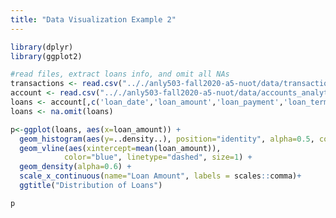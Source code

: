 ```yaml
---
title: "Data Visualization Example 2"
---
```


```r
library(dplyr)
library(ggplot2)

#read files, extract loans info, and omit all NAs
transactions <- read.csv(".././anly503-fall2020-a5-nuot/data/transactions.csv")
account <- read.csv(".././anly503-fall2020-a5-nuot/data/accounts_analytical.csv")
loans <- account[,c('loan_date','loan_amount','loan_payment','loan_term', 'loan_status', 'loan_default')] 
loans <- na.omit(loans)
``` 

```r

p<-ggplot(loans, aes(x=loan_amount)) + 
  geom_histogram(aes(y=..density..), position="identity", alpha=0.5, color="black", fill="white",bins=40) + 
  geom_vline(aes(xintercept=mean(loan_amount)),
            color="blue", linetype="dashed", size=1) +
  geom_density(alpha=0.6) + 
  scale_x_continuous(name="Loan Amount", labels = scales::comma)+
  ggtitle("Distribution of Loans")

p
 
```